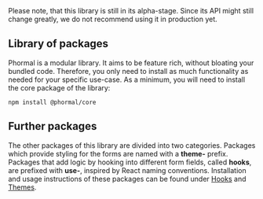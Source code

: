 
<Callout type="info" emoji="ℹ️️">
  Please note, that this library is still in its alpha-stage. Since its API might still change greatly, we do not recommend using it in production yet.
</Callout>

## Library of packages

Phormal is a modular library. It aims to be feature rich, without bloating your bundled code. Therefore, you only need to install as much functionality as needed for your specific use-case. As a minimum, you will need to install the core package of the library:

```
npm install @phormal/core
```

## Further packages

The other packages of this library are divided into two categories. Packages which provide styling for the forms are named with a **theme-** prefix. Packages that add logic by hooking into different form fields, called **hooks**, are prefixed with **use-**, inspired by React naming conventions. Installation and usage instructions of these packages can be found under [Hooks](/api-docs/hooks) and [Themes](/api-docs/themes).